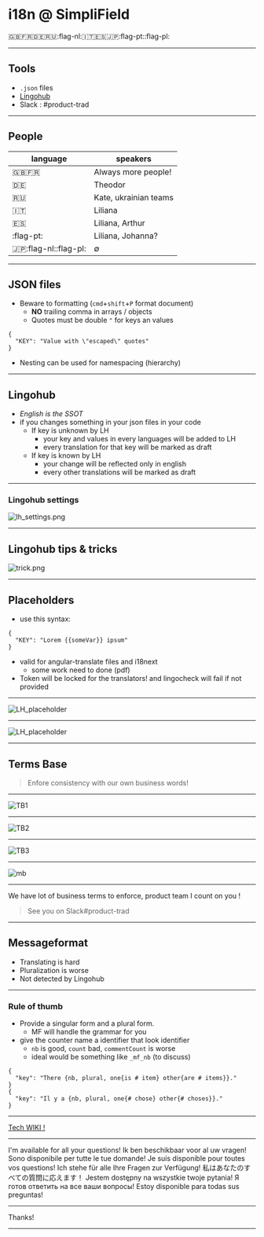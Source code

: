 # i18n @ SimpliField

:gb::fr::de::ru::flag-nl::it::es::jp::flag-pt::flag-pl:

---

## Tools

- `.json` files
- [Lingohub](https://translate.lingohub.com/simplifield/dashboard)
- Slack : #product-trad

---

## People

| language               | speakers              |
| ---------------------- | --------------------- |
| :gb::fr:               | Always more people!   |
| :de:                   | Theodor               |
| :ru:                   | Kate, ukrainian teams |
| :it:                   | Liliana               |
| :es:                   | Liliana, Arthur       |
| :flag-pt:              | Liliana, Johanna?     |
| :jp::flag-nl::flag-pl: | ∅                     |

---

## JSON files

- Beware to formatting (`cmd`+`shift`+`P` format document)
  - **NO** trailing comma in arrays / objects
  - Quotes must be double `"` for keys an values

```
{
  "KEY": "Value with \"escaped\" quotes"
}
```

- Nesting can be used for namespacing (hierarchy)

---

## Lingohub

- _English is the SSOT_
- if you changes something in your json files in your code
  - If key is unknown by LH
    - your key and values in every languages will be added to LH
    - every translation for that key will be marked as draft
  - If key is known by LH
    - your change will be reflected only in english
    - every other translations will be marked as draft

---

### Lingohub settings

![lh_settings.png](./img/lh_settings.png)

---

## Lingohub tips & tricks

![trick.png](./img/trick.gif)

---

## Placeholders

- use this syntax:

```
{
  "KEY": "Lorem {{someVar}} ipsum"
}
```

- valid for angular-translate files and i18next
  - some work need to done (pdf)
- Token will be locked for the translators! and lingocheck will fail if not provided

---

![LH_placeholder](./img/LH_ph1.png)

---

![LH_placeholder](./img/LH_ph2.png)

---

## Terms Base

> Enfore consistency with our own business words!

---

![TB1](./img/tb1.png)

---

![TB2](./img/tb2.png)

---

![TB3](./img/tb3.png)

---

![mb](./img/mindblown.jpg)

---

We have lot of business terms to enforce, product team I count on you !

> See you on Slack#product-trad

---

## Messageformat

- Translating is hard
- Pluralization is worse
- Not detected by Lingohub

---

### Rule of thumb

- Provide a singular form and a plural form.
  - MF will handle the grammar for you
- give the counter name a identifier that look identifier
  - `nb` is good, `count` bad, `commentCount` is worse
  - ideal would be something like `_mf_nb` (to discuss)

```
{
  "key": "There {nb, plural, one{is # item} other{are # items}}."
}
{
  "key": "Il y a {nb, plural, one{# chose} other{# choses}}."
}
```

---

[Tech WIKI !](https://github.com/SimpliField/sf-platform/wiki/i18n)

---

I'm available for all your questions! Ik ben beschikbaar voor al uw vragen! Sono disponibile per tutte le tue domande! Je suis disponible pour toutes vos questions! Ich stehe für alle Ihre Fragen zur Verfügung! 私はあなたのすべての質問に応えます！ Jestem dostępny na wszystkie twoje pytania! Я готов ответить на все ваши вопросы! Estoy disponible para todas sus preguntas!

---

Thanks!

---